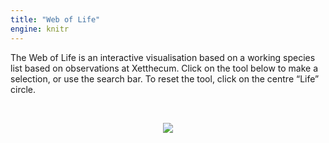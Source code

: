 ```yaml
---
title: "Web of Life"
engine: knitr
---
```


<link rel="stylesheet" href="https://unpkg.com/leaflet@1.6.0/dist/leaflet.css" />
<link rel="stylesheet" type="text/css" href="WoL/css/imerss-viz-all.css" />
<script src="WoL/js/jquery.js"></script>
<script src="https://unpkg.com/leaflet@1.6.0/dist/leaflet.js"></script>
<script src="WoL/js/imerss-viz-all.js"></script>

The Web of Life is an interactive visualisation based on a working species list based on observations at Xetthecum. Click on the tool below to make a selection, or use the search bar. To reset the tool, click on the centre “Life” circle.

<style>
.autocomplete__input {
    background: white
}
</style>

<div class="fl-imerss-container column-page">
</div>

<script>
// Attested at https://getbootstrap.com/docs/5.0/getting-started/javascript/#no-conflict-only-if-you-use-jquery
// Need to prevent bootstrap's tooltip plugin (which is force-loaded by quarto) from conflicting with jQuery's which
// is in use in the viz
hortis.revertTooltip = function () {
    console.log("Reverting ", $.fn.tooltip);
    var bootstrapTooltip = $.fn.tooltip.noConflict() // return $.fn.button to previously assigned value
    $.fn.bootstrapTooltip = bootstrapTooltip // give $().bootstrapBtn the Bootstrap functionality
}

document.addEventListener("DOMContentLoaded", hortis.revertTooltip);

hortis.sunburstLoader(".fl-imerss-container", {
  resourceBase: "WoL",
  renderMarkup: true,
  colourCount: "observationCount",
  culturalValues: false,
  initialTab: "sunburst",
  vizFile: "WoL/data/Life.json.lz4",
  phyloMap: "%resourceBase/json/kingdomPhyloMap.json",
  markupTemplate: "%resourceBase/html/imerss-viz-nomap-wol.html",
  commonNames: false
});
</script>

<br>

:::: {.column-page}
<center>
![](files/icon_array.png)
</center>
::::